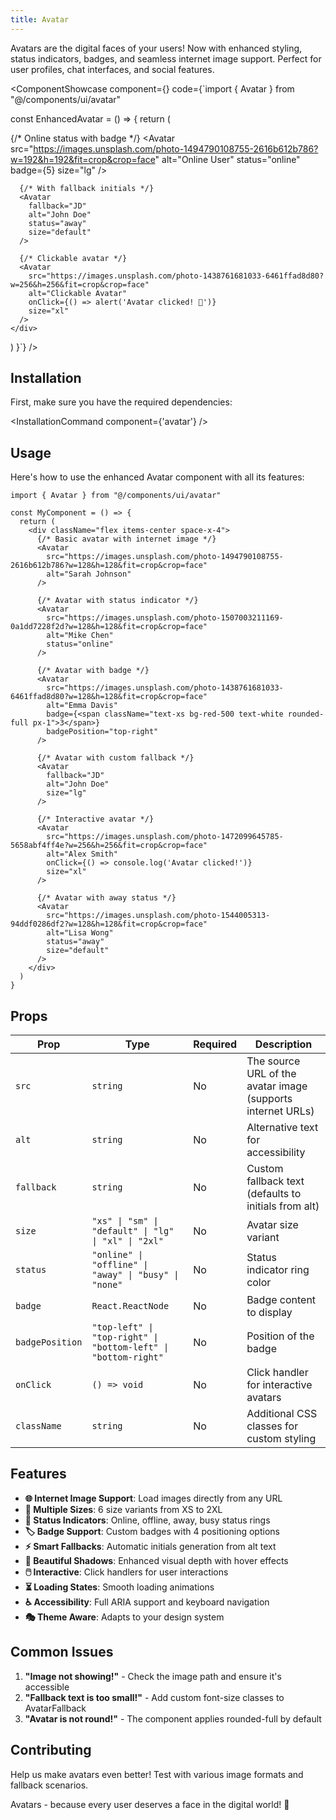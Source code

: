 ```yaml
---
title: Avatar
---
```



Avatars are the digital faces of your users! Now with enhanced styling, status indicators, badges, and seamless internet image support. Perfect for user profiles, chat interfaces, and social features.

<ComponentShowcase component={<AvatarShowcase />} code={`import { Avatar } from "@/components/ui/avatar"

const EnhancedAvatar = () => {
  return (
    <div className="flex items-center space-x-4">
      {/* Online status with badge */}
      <Avatar
        src="https://images.unsplash.com/photo-1494790108755-2616b612b786?w=192&h=192&fit=crop&crop=face"
        alt="Online User"
        status="online"
        badge={<span className="text-xs bg-green-500 text-white rounded-full px-1">5</span>}
        size="lg"
      />

      {/* With fallback initials */}
      <Avatar
        fallback="JD"
        alt="John Doe"
        status="away"
        size="default"
      />

      {/* Clickable avatar */}
      <Avatar
        src="https://images.unsplash.com/photo-1438761681033-6461ffad8d80?w=256&h=256&fit=crop&crop=face"
        alt="Clickable Avatar"
        onClick={() => alert('Avatar clicked! 🎉')}
        size="xl"
      />
    </div>
  )
}`} />

## Installation

First, make sure you have the required dependencies:

<InstallationCommand component={'avatar'} />

## Usage

Here's how to use the enhanced Avatar component with all its features:

```tsx
import { Avatar } from "@/components/ui/avatar"

const MyComponent = () => {
  return (
    <div className="flex items-center space-x-4">
      {/* Basic avatar with internet image */}
      <Avatar
        src="https://images.unsplash.com/photo-1494790108755-2616b612b786?w=128&h=128&fit=crop&crop=face"
        alt="Sarah Johnson"
      />

      {/* Avatar with status indicator */}
      <Avatar
        src="https://images.unsplash.com/photo-1507003211169-0a1dd7228f2d?w=128&h=128&fit=crop&crop=face"
        alt="Mike Chen"
        status="online"
      />

      {/* Avatar with badge */}
      <Avatar
        src="https://images.unsplash.com/photo-1438761681033-6461ffad8d80?w=128&h=128&fit=crop&crop=face"
        alt="Emma Davis"
        badge={<span className="text-xs bg-red-500 text-white rounded-full px-1">3</span>}
        badgePosition="top-right"
      />

      {/* Avatar with custom fallback */}
      <Avatar
        fallback="JD"
        alt="John Doe"
        size="lg"
      />

      {/* Interactive avatar */}
      <Avatar
        src="https://images.unsplash.com/photo-1472099645785-5658abf4ff4e?w=256&h=256&fit=crop&crop=face"
        alt="Alex Smith"
        onClick={() => console.log('Avatar clicked!')}
        size="xl"
      />

      {/* Avatar with away status */}
      <Avatar
        src="https://images.unsplash.com/photo-1544005313-94ddf0286df2?w=128&h=128&fit=crop&crop=face"
        alt="Lisa Wong"
        status="away"
        size="default"
      />
    </div>
  )
}
```

## Props

| Prop | Type | Required | Description |
|------|------|----------|-------------|
| `src` | `string` | No | The source URL of the avatar image (supports internet URLs) |
| `alt` | `string` | No | Alternative text for accessibility |
| `fallback` | `string` | No | Custom fallback text (defaults to initials from alt) |
| `size` | `"xs" \| "sm" \| "default" \| "lg" \| "xl" \| "2xl"` | No | Avatar size variant |
| `status` | `"online" \| "offline" \| "away" \| "busy" \| "none"` | No | Status indicator ring color |
| `badge` | `React.ReactNode` | No | Badge content to display |
| `badgePosition` | `"top-left" \| "top-right" \| "bottom-left" \| "bottom-right"` | No | Position of the badge |
| `onClick` | `() => void` | No | Click handler for interactive avatars |
| `className` | `string` | No | Additional CSS classes for custom styling |

## Features

- **🌐 Internet Image Support**: Load images directly from any URL
- **📱 Multiple Sizes**: 6 size variants from XS to 2XL
- **🔴 Status Indicators**: Online, offline, away, busy status rings
- **🏷️ Badge Support**: Custom badges with 4 positioning options
- **⚡ Smart Fallbacks**: Automatic initials generation from alt text
- **🎨 Beautiful Shadows**: Enhanced visual depth with hover effects
- **🖱️ Interactive**: Click handlers for user interactions
- **⏳ Loading States**: Smooth loading animations
- **♿ Accessibility**: Full ARIA support and keyboard navigation
- **🎭 Theme Aware**: Adapts to your design system

## Common Issues

1. **"Image not showing!"** - Check the image path and ensure it's accessible
2. **"Fallback text is too small!"** - Add custom font-size classes to AvatarFallback
3. **"Avatar is not round!"** - The component applies rounded-full by default

## Contributing

Help us make avatars even better! Test with various image formats and fallback scenarios.

Avatars - because every user deserves a face in the digital world! 👤